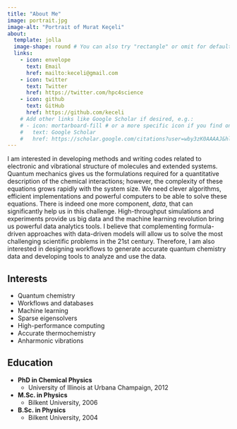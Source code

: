 ```yaml
---
title: "About Me"
image: portrait.jpg
image-alt: "Portrait of Murat Keçeli"
about:
  template: jolla
  image-shape: round # You can also try "rectangle" or omit for default
  links:
    - icon: envelope
      text: Email
      href: mailto:keceli@gmail.com
    - icon: twitter
      text: Twitter
      href: https://twitter.com/hpc4science
    - icon: github
      text: GitHub
      href: https://github.com/keceli
    # Add other links like Google Scholar if desired, e.g.:
    # - icon: mortarboard-fill # or a more specific icon if you find one
    #   text: Google Scholar
    #   href: https://scholar.google.com/citations?user=wby3zK0AAAAJ&hl
---
```


I am interested in developing methods and writing codes related to electronic and vibrational structure of molecules and extended systems. 
Quantum mechanics gives us the formulations required for a quantitative description of the chemical interactions; 
however, the complexity of these equations grows rapidly with the system size. 
We need clever algorithms, efficient implementations and powerful computers to be able to solve these equations. 
There is indeed one more component, *data*,  that can significantly help us in this challenge. 
High-throughput simulations and experiments provide us big data and the machine learning revolution bring us powerful data analytics tools.
I believe that complementing formula-driven approaches with data-driven models will allow us to solve the most challenging scientific problems in the 21st century.
Therefore, I am also interested in designing workflows to generate accurate quantum chemistry data and developing tools to analyze and use the data.

## Interests

- Quantum chemistry
- Workflows and databases
- Machine learning
- Sparse eigensolvers
- High-performance computing
- Accurate thermochemistry
- Anharmonic vibrations

## Education

- **PhD in Chemical Physics**
  - University of Illinois at Urbana Champaign, 2012
- **M.Sc. in Physics**
  - Bilkent University, 2006
- **B.Sc. in Physics**
  - Bilkent University, 2004


